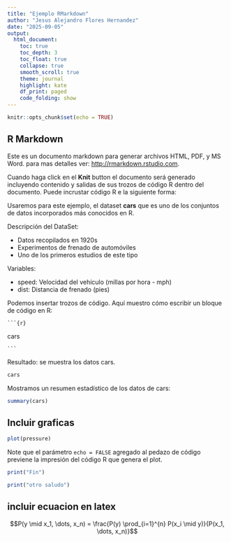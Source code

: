 ```yaml
---
title: "Ejemplo RMarkdown"
author: "Jesus Alejandro Flores Hernandez"
date: "2025-09-05"
output: 
  html_document:
    toc: true
    toc_depth: 3
    toc_float: true
    collapse: true
    smooth_scroll: true
    theme: journal
    highlight: kate
    df_print: paged
    code_folding: show
---
```


```r
knitr::opts_chunk$set(echo = TRUE)
```

## R Markdown

Este es un documento markdown para generar archivos HTML, PDF, y MS Word. para mas detalles ver: <http://rmarkdown.rstudio.com>.

Cuando haga click en el **Knit** button el documento será generado incluyendo contenido y salidas de sus trozos de código R dentro del documento. Puede incrustar código R e la siguiente forma:

Usaremos para este ejemplo, el dataset **cars** que es uno de los conjuntos de datos incorporados más conocidos en R.

Descripción del DataSet:

* Datos recopilados en 1920s
* Experimentos de frenado de automóviles
* Uno de los primeros estudios de este tipo

Variables:

* speed: Velocidad del vehículo (millas por hora - mph)
* dist: Distancia de frenado (pies)

Podemos insertar trozos de código. Aquí muestro cómo escribir un bloque de código en R:


`` ```{r} ``

cars

`` ``` ``

Resultado: se muestra los datos cars.

```r
cars
```

Mostramos un resumen estadístico de los  datos de cars:

```r
summary(cars)
```

## Incluir graficas


```r
plot(pressure)
```
Note que el parámetro `echo = FALSE` agregado al pedazo de código previene la impresión del código R que genera el plot.

```r
print("Fin")
```

```r
print("otro saludo")
```

## incluir ecuacion en latex

$$P(y \mid x_1, \dots, x_n) = \frac{P(y) \prod_{i=1}^{n} P(x_i \mid y)}{P(x_1, \dots, x_n)}$$


